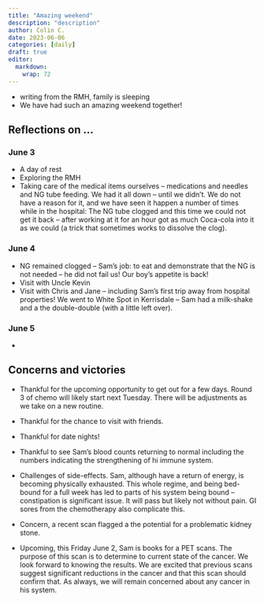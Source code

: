 ```yaml
---
title: "Amazing weekend"
description: "description"
author: Colin C.
date: 2023-06-06
categories: [daily]
draft: true
editor: 
  markdown: 
    wrap: 72
---
```


-   writing from the RMH, family is sleeping
-   We have had such an amazing weekend together! 

## Reflections on ...

### June 3

-   A day of rest
-   Exploring the RMH
-   Taking care of the medical items ourselves -- medications and needles and NG tube feeding.  We had it all down -- until we didn't.  We do not have a reason for it, and we have seen it happen a number of times while in the hospital:  The NG tube clogged and this time we could not get it back -- after working at it for an hour got as much Coca-cola into it as we could (a trick that sometimes works to dissolve the clog).


### June 4

-   NG remained clogged -- Sam's job: to eat and demonstrate that the NG is not needed -- he did not fail us!  Our boy's appetite is back! 
-   Visit with Uncle Kevin
-   Visit with Chris and Jane -- including Sam's first trip away from hospital properties! We went to White Spot in Kerrisdale -- Sam had a milk-shake and a the double-double (with a little left over).

### June 5

-   



## Concerns and victories

-   Thankful for the upcoming opportunity to get out for a few days.
    Round 3 of chemo will likely start next Tuesday. There will be
    adjustments as we take on a new routine.

-   Thankful for the chance to visit with friends.

-   Thankful for date nights!

-   Thankful to see Sam's blood counts returning to normal including the
    numbers indicating the strengthening of hi immune system.

-   Challenges of side-effects. Sam, although have a return of energy,
    is becoming physically exhausted. This whole regime, and being
    bed-bound for a full week has led to parts of his system being bound
    -- constipation is significant issue. It will pass but likely not
    without pain. GI sores from the chemotherapy also complicate this.

-   Concern, a recent scan flagged a the potential for a problematic
    kidney stone.

-   Upcoming, this Friday June 2, Sam is books for a PET scans. The
    purpose of this scan is to determine to current state of the cancer.
    We look forward to knowing the results. We are excited that previous
    scans suggest significant reductions in the cancer and that this
    scan should confirm that. As always, we will remain concerned about
    any cancer in his system.
